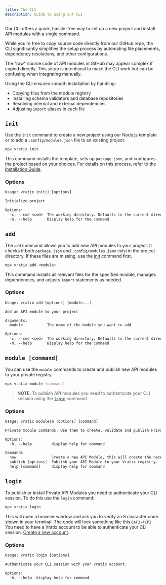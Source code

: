 ```yaml
---
title: The CLI
description: Guide to using our CLI
---
```


Our CLI offers a quick, hassle-free way to set up a new project and install API modules with a single command.

While you’re free to copy source code directly from our GitHub repo, the CLI significantly simplifies the setup process by automating file placements, dependency resolutions, and other configurations.

The "raw" source code of API modules in GitHub may appear complex if copied directly. This setup is intentional to make the CLI work but can be confusing when integrating manually.

Using the CLI ensures smooth installation by handling:
- Copying files from the module registry
- Installing schema validators and database repositories
- Resolving internal and external dependencies
- Adjusting `import` aliases in each file

## `init`

Use the `init` command to create a new project using our Node.js template or to add a `.config/modules.json` file to an existing project.

```bash
npx vratix init
```

This command installs the template, sets up `package.json`, and configures the project based on your choices. For details on this process, refer to the [Installation Guide](/docs/install).

### Options
```txt
Usage: vratix init|i [options]

Initialize project

Options:
  -c, --cwd <cwd>  The working directory. Defaults to the current directory.
  -h, --help       Display help for the command
```

## `add`

The `add` command allows you to add new API modules to your project. It checks if both `package.json` and `.config/modules.json` exist in the project directory. 
If these files are missing, use the [init](#init) command first.

```bash
npx vratix add <module>
```

This command installs all relevant files for the specified module, manages dependencies, and adjusts `import` statements as needed.

### Options
```txt
Usage: vratix add [options] [module...]

Add an API module to your project

Arguments:
  module           The name of the module you want to add

Options:
  -c, --cwd <cwd>  The working directory. Defaults to the current directory.
  -h, --help       Display help for the command
```

## `module [command]`

You can use the `module` commands to create and publish new API modules to your private registry. 

```bash
npx vratix module [command]
```

> **NOTE**: To publish API modules you need to authenticate your CLI session using the [`login`](#login) command

### Options
```txt
Usage: vratix module|m [options] [command]

Private module commands. Use them to create, validate and publish Private API Modules.

Options:
  -h, --help         display help for command

Commands:
  new                Create a new API Module, this will create the necessary files and directories for your new module.
  publish [options]  Publish your API Module to your Vratix registry.
  help [command]     display help for command
```

## `login`

To publish or install Private API Modules you need to authenticate your CLI session. To do this use the `login` command:

```bash
npx vratix login
```

This will open a browser window and ask you to verify an 8 character code shown in your terminal. The code will look something like this `6AF2-4CPI`. 
You need to have a Vratix account to be able to authenticate your CLI session. [Create a new account](/auth).

### Options
```txt
Usage: vratix login [options]

Authenticate your CLI session with your Vratix account.

Options:
  -h, --help  display help for command
```